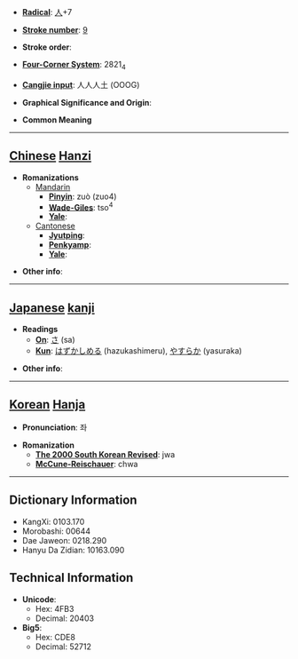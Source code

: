 * '''[[Wiktionary:Chinese radical index| Radical]]''': [[Wiktionary:Chinese radical index 人|人]]+7

* '''[[Wiktionary:Chinese total strokes index|Stroke number]]''': [[Wiktionary:Chinese total strokes index 9|9]]

* '''Stroke order''': 

* '''[[Wiktionary:Chinese four corner index|Four-Corner System]]''': 2821<sub>4</sub>

* '''[[Wiktionary:Chinese Cangjie index|Cangjie input]]''': 人人人土 (OOOG)

* '''Graphical Significance and Origin''': 

* '''Common Meaning'''

----

== [[Chinese]] [[Hanzi]] ==

* '''Romanizations'''
** [[Mandarin]]
*** '''[[Pinyin]]''': zuò (zuo4)
*** '''[[Wade-Giles]]''': tso<sup>4</sup>
*** '''[[Yale]]''': 
**[[Cantonese]]
***'''[[Jyutping]]''':
***'''[[Penkyamp]]''': 
***'''[[Yale]]''': 

* '''Other info''': 

----

== [[Japanese]] [[kanji]] ==

* '''Readings'''
** '''[[On]]''': [[さ]] (sa)
** '''[[Kun]]''': [[はずかしめる]] (hazukashimeru), [[やすらか]] (yasuraka)

* '''Other info''':  

----

== [[Korean]] [[Hanja]] ==

* '''Pronunciation''': 좌

* '''Romanization'''
** '''[[The 2000 South Korean Revised Romanization|The 2000 South Korean Revised]]''': jwa
** '''[[McCune-Reischauer]]''': chwa

----

== Dictionary Information ==

* KangXi: 0103.170
* Morobashi: 00644
* Dae Jaweon: 0218.290
* Hanyu Da Zidian: 10163.090

== Technical Information ==

* '''Unicode''':
** Hex: 4FB3
** Decimal: 20403
* '''Big5''':
** Hex: CDE8
** Decimal: 52712